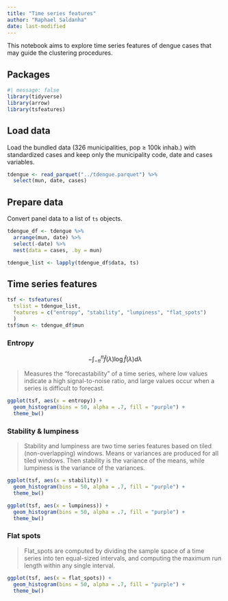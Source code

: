 ```yaml
---
title: "Time series features"
author: "Raphael Saldanha"
date: last-modified
---
```


This notebook aims to explore time series features of dengue cases that may guide the clustering procedures.

## Packages

```r
#| message: false
library(tidyverse)
library(arrow)
library(tsfeatures)
```

## Load data

Load the bundled data (326 municipalities, pop $\geq$ 100k inhab.) with standardized cases and keep only the municipality code, date and cases variables.

```r
tdengue <- read_parquet("../tdengue.parquet") %>%
  select(mun, date, cases)
```

## Prepare data

Convert panel data to a list of `ts` objects.

```r
tdengue_df <- tdengue %>%
  arrange(mun, date) %>%
  select(-date) %>%
  nest(data = cases, .by = mun)

tdengue_list <- lapply(tdengue_df$data, ts)
```

## Time series features

```r
tsf <- tsfeatures(
  tslist = tdengue_list, 
  features = c("entropy", "stability", "lumpiness", "flat_spots")
  )
tsf$mun <- tdengue_df$mun
```

### Entropy

$$
-\int^\pi_{-\pi}\hat{f}(\lambda)\log\hat{f}(\lambda) d\lambda
$$

> Measures the "forecastability" of a time series, where low values indicate a high signal-to-noise ratio, and large values occur when a series is difficult to forecast.

```r
ggplot(tsf, aes(x = entropy)) +
  geom_histogram(bins = 50, alpha = .7, fill = "purple") +
  theme_bw()
```

### Stability & lumpiness

> Stability and lumpiness are two time series features based on tiled (non-overlapping) windows. Means or variances are produced for all tiled windows. Then stability is the variance of the means, while lumpiness is the variance of the variances.

```r
ggplot(tsf, aes(x = stability)) +
  geom_histogram(bins = 50, alpha = .7, fill = "purple") +
  theme_bw()
```

```r
ggplot(tsf, aes(x = lumpiness)) +
  geom_histogram(bins = 50, alpha = .7, fill = "purple") +
  theme_bw()
```

### Flat spots

> Flat_spots are computed by dividing the sample space of a time series into ten equal-sized intervals, and computing the maximum run length within any single interval.

```r
ggplot(tsf, aes(x = flat_spots)) +
  geom_histogram(bins = 50, alpha = .7, fill = "purple") +
  theme_bw()
```
